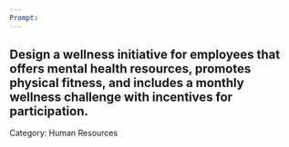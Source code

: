 ```yaml
---
Prompt:
---
```

Design a wellness initiative for employees that offers mental health resources, promotes physical fitness, and includes a monthly wellness challenge with incentives for participation.
---
Category: Human Resources
